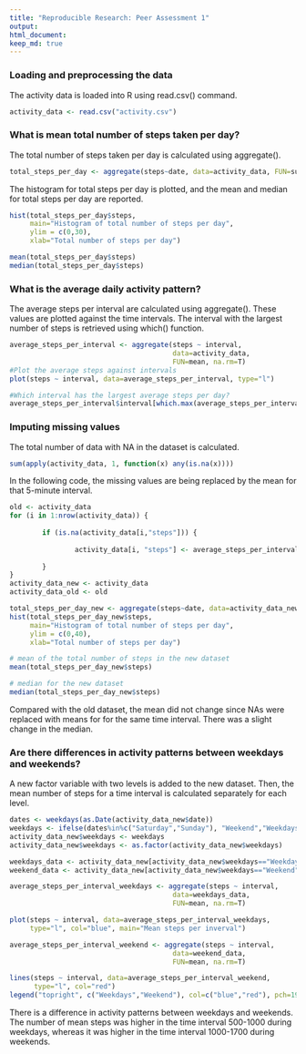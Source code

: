 ```yaml
---
title: "Reproducible Research: Peer Assessment 1"
output: 
html_document:
keep_md: true
---
```


### Loading and preprocessing the data

The activity data is loaded into R using read.csv() command. 

```r

activity_data <- read.csv("activity.csv")
```

### What is mean total number of steps taken per day?

The total number of steps taken per day is calculated using aggregate().

```r
total_steps_per_day <- aggregate(steps~date, data=activity_data, FUN=sum)
```
The histogram for total steps per day is plotted, and the mean and median for total steps per day are reported.

```r
hist(total_steps_per_day$steps, 
     main="Histogram of total number of steps per day",
     ylim = c(0,30),
     xlab="Total number of steps per day")
```

```r
mean(total_steps_per_day$steps)
median(total_steps_per_day$steps)
```

### What is the average daily activity pattern?

The average steps per interval are calculated using aggregate(). These values are plotted against the time intervals. The interval with the largest number of steps is retrieved using which() function. 
```r

average_steps_per_interval <- aggregate(steps ~ interval, 
                                        data=activity_data, 
                                        FUN=mean, na.rm=T)
#Plot the average steps against intervals
plot(steps ~ interval, data=average_steps_per_interval, type="l")

#Which interval has the largest average steps per day?
average_steps_per_interval$interval[which.max(average_steps_per_interval$steps)]

```

### Imputing missing values

The total number of data with NA in the dataset is calculated.

```r
sum(apply(activity_data, 1, function(x) any(is.na(x))))
```

In the following code, the missing values are being replaced by the mean for that 5-minute interval.

```r
old <- activity_data
for (i in 1:nrow(activity_data)) {
        
        if (is.na(activity_data[i,"steps"])) {
                
                activity_data[i, "steps"] <- average_steps_per_interval$steps[average_steps_per_interval$interval == activity_data[i, "interval"]]
                
        }
}
activity_data_new <- activity_data
activity_data_old <- old

total_steps_per_day_new <- aggregate(steps~date, data=activity_data_new, FUN=sum)
hist(total_steps_per_day_new$steps, 
     main="Histogram of total number of steps per day",
     ylim = c(0,40),
     xlab="Total number of steps per day")

# mean of the total number of steps in the new dataset
mean(total_steps_per_day_new$steps)

# median for the new dataset
median(total_steps_per_day_new$steps)    
```
Compared with the old dataset, the mean did not change since NAs were replaced with means for for the same time interval. There was a slight change in the median.

### Are there differences in activity patterns between weekdays and weekends?

A new factor variable with two levels is added to the new dataset. Then, the mean number of steps for a time interval is calculated separately for each level. 

```r
dates <- weekdays(as.Date(activity_data_new$date))
weekdays <- ifelse(dates%in%c("Saturday","Sunday"), "Weekend","Weekdays")
activity_data_new$weekdays <- weekdays
activity_data_new$weekdays <- as.factor(activity_data_new$weekdays)

weekdays_data <- activity_data_new[activity_data_new$weekdays=="Weekdays",]
weekend_data <- activity_data_new[activity_data_new$weekdays=="Weekend",]

average_steps_per_interval_weekdays <- aggregate(steps ~ interval, 
                                        data=weekdays_data, 
                                        FUN=mean, na.rm=T)

plot(steps ~ interval, data=average_steps_per_interval_weekdays, 
     type="l", col="blue", main="Mean steps per inverval")

average_steps_per_interval_weekend <- aggregate(steps ~ interval, 
                                        data=weekend_data, 
                                        FUN=mean, na.rm=T)

lines(steps ~ interval, data=average_steps_per_interval_weekend, 
      type="l", col="red")
legend("topright", c("Weekdays","Weekend"), col=c("blue","red"), pch=19)  

```    
    
There is a difference in activity patterns between weekdays and weekends. The number of mean steps was higher in the time interval 500-1000 during weekdays, whereas it was higher in the time interval 1000-1700 during weekends.